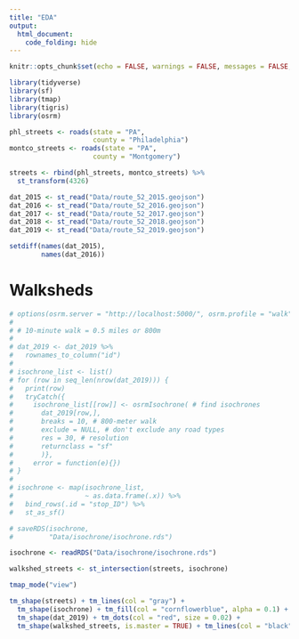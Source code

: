 ```yaml
---
title: "EDA"
output: 
  html_document:
    code_folding: hide
---
```


```r
knitr::opts_chunk$set(echo = FALSE, warnings = FALSE, messages = FALSE, results = 'hide', cache = TRUE)
```

```r
library(tidyverse)
library(sf)
library(tmap)
library(tigris)
library(osrm)
```

```r
phl_streets <- roads(state = "PA",
                     county = "Philadelphia")
montco_streets <- roads(state = "PA",
                     county = "Montgomery")

streets <- rbind(phl_streets, montco_streets) %>% 
  st_transform(4326)

dat_2015 <- st_read("Data/route_52_2015.geojson")
dat_2016 <- st_read("Data/route_52_2016.geojson")
dat_2017 <- st_read("Data/route_52_2017.geojson")
dat_2018 <- st_read("Data/route_52_2018.geojson")
dat_2019 <- st_read("Data/route_52_2019.geojson")

setdiff(names(dat_2015), 
        names(dat_2016))

```
# Walksheds

```r
# options(osrm.server = "http://localhost:5000/", osrm.profile = "walk")
# 
# # 10-minute walk = 0.5 miles or 800m
# 
# dat_2019 <- dat_2019 %>% 
#   rownames_to_column("id")
# 
# isochrone_list <- list()
# for (row in seq_len(nrow(dat_2019))) {
#   print(row)
#   tryCatch({
#     isochrone_list[[row]] <- osrmIsochrone( # find isochrones
#       dat_2019[row,],
#       breaks = 10, # 800-meter walk
#       exclude = NULL, # don't exclude any road types
#       res = 30, # resolution
#       returnclass = "sf"
#       )}, 
#     error = function(e){})
# }
# 
# isochrone <- map(isochrone_list,
#                  ~ as.data.frame(.x)) %>% 
#   bind_rows(.id = "stop_ID") %>% 
#   st_as_sf()

# saveRDS(isochrone,
#         "Data/isochrone/isochrone.rds")

isochrone <- readRDS("Data/isochrone/isochrone.rds")

walkshed_streets <- st_intersection(streets, isochrone)       

tmap_mode("view")

tm_shape(streets) + tm_lines(col = "gray") +
  tm_shape(isochrone) + tm_fill(col = "cornflowerblue", alpha = 0.1) +
  tm_shape(dat_2019) + tm_dots(col = "red", size = 0.02) +
  tm_shape(walkshed_streets, is.master = TRUE) + tm_lines(col = "black", lwd = 0.1) 
  
```

